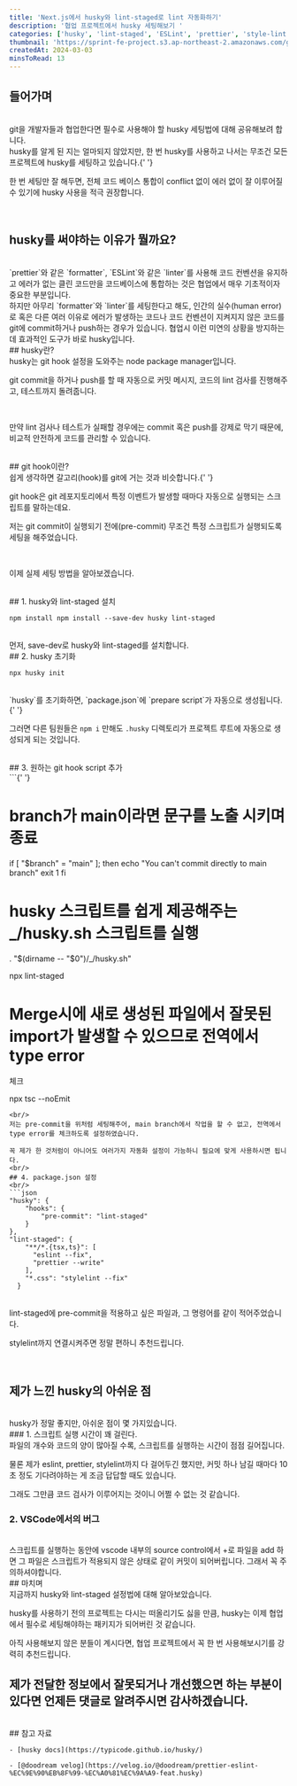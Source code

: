 ```yaml
---
title: 'Next.js에서 husky와 lint-staged로 lint 자동화하기'
description: '협업 프로젝트에서 husky 세팅해보기 '
categories: ['husky', 'lint-staged', 'ESLint', 'prettier', 'style-lint']
thumbnail: 'https://sprint-fe-project.s3.ap-northeast-2.amazonaws.com/globalnomad/profile_image/2-3_116_1720775263799.avif'
createdAt: 2024-03-03
minsToRead: 13
---
```


## 들어가며

<br />
git을 개발자들과 협업한다면 필수로 사용해야 할 husky 세팅법에 대해 공유해보려 합니다.
<br />
husky를 알게 된 지는 얼마되지 않았지만, 한 번 husky를 사용하고 나서는 무조건 모든 프로젝트에
husky를 세팅하고 있습니다.{' '}

한 번 세팅만 잘 해두면, 전체 코드 베이스 통합이 conflict 없이 에러
없이 잘 이루어질 수 있기에 husky 사용을 적극 권장합니다.

<br />

## husky를 써야하는 이유가 뭘까요?
<br />
`prettier`와 같은 `formatter`, `ESLint`와 같은 `linter`를 사용해 코드 컨벤션을
유지하고 에러가 없는 클린 코드만을 코드베이스에 통합하는 것은 협업에서 매우 기초적이자 중요한 부분입니다.

<br />
하지만 아무리 `formatter`와 `linter`를 세팅한다고 해도, 인간의 실수(human error)로 혹은 다른
여러 이유로 에러가 발생하는 코드나 코드 컨벤션이 지켜지지 않은 코드를 git에 commit하거나 push하는
경우가 있습니다. 협업시 이런 미연의 상황을 방지하는데 효과적인 도구가 바로 husky입니다.

<br />
## husky란?
<br />
husky는 git hook 설정을 도와주는 node package manager입니다.

git commit을 하거나 push를
할 때 자동으로 커밋 메시지, 코드의 lint 검사를 진행해주고, 테스트까지 돌려줍니다.

<br />

만약 lint 검사나 테스트가 실패할 경우에는 commit 혹은 push를 강제로 막기 때문에,
비교적 안전하게 코드를 관리할 수 있습니다.

<br />
## git hook이란?
<br />
쉽게 생각하면 갈고리(hook)를 git에 거는 것과 비슷합니다.{' '}

git hook은 git 레포지토리에서 특정 이벤트가 발생할 때마다 자동으로 실행되는 스크립트를 말하는데요.

저는 git commit이 실행되기 전에(pre-commit) 무조건 특정 스크립트가 실행되도록 세팅을 해주었습니다.

<br />

이제 실제 세팅 방법을 알아보겠습니다.

<br />
## 1. husky와 lint-staged 설치
<br />

```shell
npm install npm install --save-dev husky lint-staged
```

<br />
먼저, save-dev로 husky와 lint-staged를 설치합니다.
<br />
## 2. husky 초기화
<br />

```shell
npx husky init
```

<br />
`husky`를 초기화하면, `package.json`에 `prepare script`가 자동으로 생성됩니다.{' '}

그러면 다른 팀원들은 `npm i` 만해도 `.husky` 디렉토리가 프로젝트 루트에 자동으로 생성되게 되는 것입니다.

<br />
## 3. 원하는 git hook script 추가
<br />
```{' '}

# branch가 main이라면 문구를 노출 시키며 종료

if [ "$branch" = "main" ]; then
echo "You can't commit directly to main branch"
exit 1
fi

# husky 스크립트를 쉽게 제공해주는 \_/husky.sh 스크립트를 실행

. "$(dirname -- "$0")/\_/husky.sh"

npx lint-staged

# Merge시에 새로 생성된 파일에서 잘못된 import가 발생할 수 있으므로 전역에서 type error

체크

npx tsc --noEmit

````
<br/>
저는 pre-commit을 위처럼 세팅해주어, main branch에서 작업을 할 수 없고, 전역에서 type error를 체크하도록 설정하였습니다.

꼭 제가 한 것처럼이 아니어도 여러가지 자동화 설정이 가능하니 필요에 맞게 사용하시면 됩니다.
<br/>
## 4. package.json 설정
<br/>
```json
"husky": {
    "hooks": {
        "pre-commit": "lint-staged"
    }
},
"lint-staged": {
    "**/*.{tsx,ts}": [
      "eslint --fix",
      "prettier --write"
    ],
    "*.css": "stylelint --fix"
  }
````

<br />
lint-staged에 pre-commit을 적용하고 싶은 파일과, 그 명령어를 같이 적어주었습니다.

stylelint까지 연결시켜주면 정말 편하니 추천드립니다.

<br />

## 제가 느낀 husky의 아쉬운 점
<br />
husky가 정말 좋지만, 아쉬운 점이 몇 가지있습니다.
<br />
### 1. 스크립트 실행 시간이 꽤 걸린다.
<br />
파일의 개수와 코드의 양이 많아질 수록, 스크립트를 실행하는 시간이 점점 길어집니다.

물론 제가 eslint, prettier, stylelint까지 다 걸어두긴 했지만, 커밋 하나 남길 때마다 10초 정도 기다려야하는 게 조금 답답할 때도 있습니다. 

그래도 그만큼 코드 검사가 이루어지는 것이니 어쩔 수 없는 것 같습니다. 
<br />
### 2. VSCode에서의 버그
<br />
스크립트를 실행하는 동안에 vscode 내부의 source control에서 +로 파일을 add 하면 그 파일은 스크립트가 적용되지 않은 상태로 같이 커밋이 되어버립니다.
그래서 꼭 주의하셔야합니다.
<br />
## 마치며
<br />
지금까지 husky와 lint-staged 설정법에 대해 알아보았습니다.

husky를 사용하기 전의 프로젝트는 다시는 떠올리기도 싫을 만큼, husky는 이제 협업에서 필수로 세팅해야하는 패키지가 되어버린 것 같습니다.

아직 사용해보지 않은 분들이 계시다면, 협업 프로젝트에서 꼭 한 번 사용해보시기를 강력히 추천드립니다.

제가 전달한 정보에서 잘못되거나 개선했으면 하는 부분이 있다면 언제든 댓글로 알려주시면 감사하겠습니다.
<br />
---
<br />
## 참고 자료
<br />

    - [husky docs](https://typicode.github.io/husky/)

    - [@doodream velog](https://velog.io/@doodream/prettier-eslint-%EC%9E%90%EB%8F%99-%EC%A0%81%EC%9A%A9-feat.husky)

